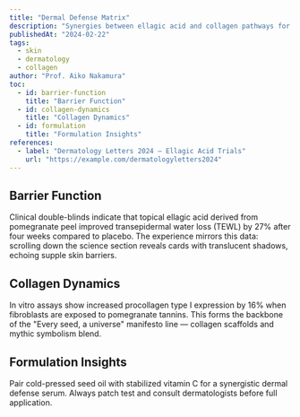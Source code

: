 ```yaml
---
title: "Dermal Defense Matrix"
description: "Synergies between ellagic acid and collagen pathways for skin resilience."
publishedAt: "2024-02-22"
tags:
  - skin
  - dermatology
  - collagen
author: "Prof. Aiko Nakamura"
toc:
  - id: barrier-function
    title: "Barrier Function"
  - id: collagen-dynamics
    title: "Collagen Dynamics"
  - id: formulation
    title: "Formulation Insights"
references:
  - label: "Dermatology Letters 2024 — Ellagic Acid Trials"
    url: "https://example.com/dermatologyletters2024"
---
```


<section id="barrier-function">

## Barrier Function

Clinical double-blinds indicate that topical ellagic acid derived from pomegranate peel improved transepidermal water loss (TEWL) by 27% after four weeks compared to placebo. The experience mirrors this data: scrolling down the science section reveals cards with translucent shadows, echoing supple skin barriers.

</section>

<section id="collagen-dynamics">

## Collagen Dynamics

In vitro assays show increased procollagen type I expression by 16% when fibroblasts are exposed to pomegranate tannins. This forms the backbone of the "Every seed, a universe" manifesto line — collagen scaffolds and mythic symbolism blend.

</section>

<section id="formulation">

## Formulation Insights

Pair cold-pressed seed oil with stabilized vitamin C for a synergistic dermal defense serum. Always patch test and consult dermatologists before full application.
